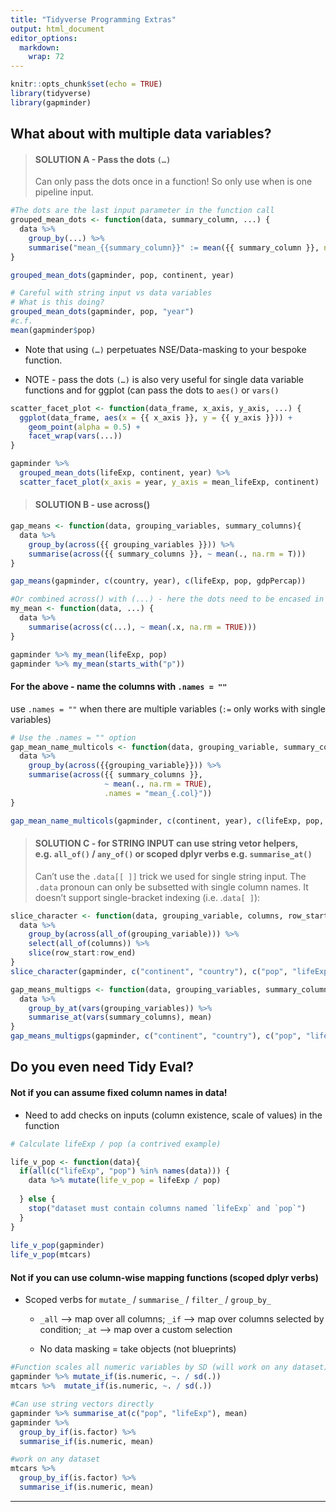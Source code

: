 ```yaml
---
title: "Tidyverse Programming Extras"
output: html_document
editor_options: 
  markdown: 
    wrap: 72
---
```


```r
knitr::opts_chunk$set(echo = TRUE)
library(tidyverse)
library(gapminder)
```

## What about with multiple data variables?

> #### SOLUTION A - Pass the dots `(…)`
>
> Can only pass the dots once in a function! So only use when is one
> pipeline input.

```r
#The dots are the last input parameter in the function call
grouped_mean_dots <- function(data, summary_column, ...) {
  data %>%
    group_by(...) %>%
    summarise("mean_{{summary_column}}" := mean({{ summary_column }}, na.rm = T))
}

grouped_mean_dots(gapminder, pop, continent, year)

# Careful with string input vs data variables
# What is this doing?
grouped_mean_dots(gapminder, pop, "year")
#c.f.
mean(gapminder$pop)
```

-   Note that using `(…)` perpetuates NSE/Data-masking to your bespoke
    function.

-   NOTE - pass the dots `(…)` is also very useful for single data
    variable functions and for ggplot (can pass the dots to `aes()` or
    `vars()`

```r
scatter_facet_plot <- function(data_frame, x_axis, y_axis, ...) {
  ggplot(data_frame, aes(x = {{ x_axis }}, y = {{ y_axis }})) +
    geom_point(alpha = 0.5) +
    facet_wrap(vars(...))
}

gapminder %>% 
  grouped_mean_dots(lifeExp, continent, year) %>% 
  scatter_facet_plot(x_axis = year, y_axis = mean_lifeExp, continent)

```

> #### SOLUTION B - use across()

```r
gap_means <- function(data, grouping_variables, summary_columns){
  data %>% 
    group_by(across({{ grouping_variables }})) %>% 
    summarise(across({{ summary_columns }}, ~ mean(., na.rm = T))) 
}

gap_means(gapminder, c(country, year), c(lifeExp, pop, gdpPercap))

#Or combined across() with (...) - here the dots need to be encased in c()
my_mean <- function(data, ...) {
  data %>% 
    summarise(across(c(...), ~ mean(.x, na.rm = TRUE)))
}

gapminder %>% my_mean(lifeExp, pop)
gapminder %>% my_mean(starts_with("p"))

```

#### For the above - name the columns with `.names = ""`

use `.names = ""` when there are multiple variables (`:=` only works
with single variables)

```r
# Use the .names = "" option 
gap_mean_name_multicols <- function(data, grouping_variable, summary_columns) {
  data %>% 
    group_by(across({{grouping_variable}})) %>% 
    summarise(across({{ summary_columns }}, 
                     ~ mean(., na.rm = TRUE), 
                     .names = "mean_{.col}"))
}

gap_mean_name_multicols(gapminder, c(continent, year), c(lifeExp, pop, gdpPercap))

```

> #### SOLUTION C - for STRING INPUT can use  string vetor helpers, e.g. `all_of()` / `any_of()` or scoped dplyr verbs e.g. `summarise_at()` 
>
> Can't use the `.data[[ ]]` trick we used for single string input. The
> `.data` pronoun can only be subsetted with single column names. It
> doesn't support single-bracket indexing (i.e. .`data[ ]`):

```r
slice_character <- function(data, grouping_variable, columns, row_start, row_end) {
  data %>% 
    group_by(across(all_of(grouping_variable))) %>% 
    select(all_of(columns)) %>% 
    slice(row_start:row_end)
}
slice_character(gapminder, c("continent", "country"), c("pop", "lifeExp"), 1, 3)

```

```r
gap_means_multigps <- function(data, grouping_variables, summary_columns){
  data %>%
    group_by_at(vars(grouping_variables)) %>%
    summarise_at(vars(summary_columns), mean)
}
gap_means_multigps(gapminder, c("continent", "country"), c("pop", "lifeExp"))
```

## Do you even need Tidy Eval?

#### Not if you can assume fixed column names in data!

-   Need to add checks on inputs (column existence, scale of values) in
    the function

```r
# Calculate lifeExp / pop (a contrived example)

life_v_pop <- function(data){
  if(all(c("lifeExp", "pop") %in% names(data))) {
    data %>% mutate(life_v_pop = lifeExp / pop)
  
  } else {
    stop("dataset must contain columns named `lifeExp` and `pop`")
  }
}
  
life_v_pop(gapminder)
life_v_pop(mtcars)
```

#### Not if you can use column-wise mapping functions (scoped dplyr verbs)

-   Scoped verbs for `mutate_` / `summarise_` / `filter_` / `group_by_`

    -   `_all` --\> map over all columns; `_if` --\> map over columns
        selected by condition; `_at` --\> map over a custom selection

    -   No data masking = take objects (not blueprints)

```r
#Function scales all numeric variables by SD (will work on any dataset)
gapminder %>% mutate_if(is.numeric, ~. / sd(.))
mtcars %>%  mutate_if(is.numeric, ~. / sd(.))

#Can use string vectors directly
gapminder %>% summarise_at(c("pop", "lifeExp"), mean)
gapminder %>% 
  group_by_if(is.factor) %>% 
  summarise_if(is.numeric, mean)

#work on any dataset
mtcars %>% 
  group_by_if(is.factor) %>% 
  summarise_if(is.numeric, mean)
```

------------------------------------------------------------------------
